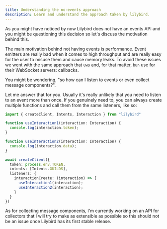 ```yaml
---
title: Understanding the no-events approach
description: Learn and understand the approach taken by lilybird.
---
```


As you might have noticed by now Lilybird does not have an events API and you might be questioning this decision so let's discuss the motivation behind this.

The main motivation behind not having events is performance. Event emitters are really bad when it comes to high throughput and are really easy for the user to misuse them and cause memory leaks. To avoid these issues we went with the same approach that `uws` and, for that matter, `bun` use for their WebSocket servers: callbacks.

You might be wondering, "so how can I listen to events or even collect message components?".

Let me answer that for you. Usually it's really unlikely that you need to listen to an event more than once. If you genuinely need to, you can always create multiple functions and call them from the same listeners, like so:

```ts
import { createClient, Intents, Interaction } from "lilybird"

function useInteraction1(interaction: Interaction) {
  console.log(interaction.token);
}

function useInteraction2(interaction: Interaction) {
  console.log(interaction.data);
}

await createClient({
  token: process.env.TOKEN,
  intents: [Intents.GUILDS],
  listeners: {
    interactionCreate: (interaction) => {
      useInteraction1(interaction);
      useInteraction2(interaction);
    }
  }
})
```

As for collecting message components, I'm currently working on an API for collectors that I will try to make as extensible as possible so this should not be an issue once Lilybird has its first stable release.